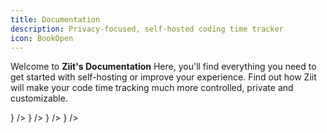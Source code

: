 ```yaml
---
title: Documentation
description: Privacy-focused, self-hosted coding time tracker
icon: BookOpen
---
```



Welcome to **Ziit's Documentation** Here, you'll find everything you need to get started with self-hosting or improve your experience. Find out how Ziit will make your code time tracking much more controlled, private and customizable.

<Cards cols={2}>
  <Card
    title="Deploy"
    href="/deploy"
    description="Learn how to self-host Ziit"
    icon={<ContainerIcon />}
  />
  <Card
    title="Extensions"
    href="/extensions"
    description="IDE extensions for time tracking"
    icon={<BlocksIcon />}
  />
  <Card
    title="Wakatime/Wakapi Import"
    href="/wakatime"
    description="Import data from Wakatime/Wakapi"
    icon={<ImportIcon />}
  />
  <Card
    title="Badges"
    href="/badges"
    description="Create badges to showcase in your README"
    icon={<TagsIcon />}
  />
</Cards>
